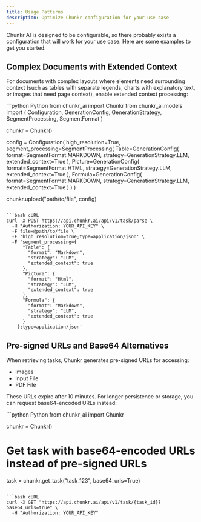 ```yaml
---
title: Usage Patterns
description: Optimize Chunkr configuration for your use case
---
```


Chunkr AI is designed to be configurable, so there probably exists a configuration that will work for your use case.
Here are some examples to get you started.

## Complex Documents with Extended Context

For documents with complex layouts where elements need surrounding context (such as tables with separate legends, charts with explanatory text, or images that need page context), enable extended context processing:

<CodeGroup>
```python Python
from chunkr_ai import Chunkr
from chunkr_ai.models import (
    Configuration,
    GenerationConfig,
    GenerationStrategy,
    SegmentProcessing,
    SegmentFormat
)

chunkr = Chunkr()

config = Configuration(
    high_resolution=True,
    segment_processing=SegmentProcessing(
        Table=GenerationConfig(
            format=SegmentFormat.MARKDOWN,
            strategy=GenerationStrategy.LLM,
            extended_context=True
        ),
        Picture=GenerationConfig(
            format=SegmentFormat.HTML,
            strategy=GenerationStrategy.LLM,
            extended_context=True
        ),
        Formula=GenerationConfig(
            format=SegmentFormat.MARKDOWN,
            strategy=GenerationStrategy.LLM,
            extended_context=True
        )
    )
)

chunkr.upload("path/to/file", config)

```

```bash cURL
curl -X POST https://api.chunkr.ai/api/v1/task/parse \
  -H "Authorization: YOUR_API_KEY" \
  -F file=@path/to/file \
  -F 'high_resolution=true;type=application/json' \
  -F 'segment_processing={
      "Table": {
        "format": "Markdown",
        "strategy": "LLM",
        "extended_context": true
      },
      "Picture": {
        "format": "Html",
        "strategy": "LLM",
        "extended_context": true
      },
      "Formula": {
        "format": "Markdown",
        "strategy": "LLM",
        "extended_context": true
      }
    };type=application/json'
```
</CodeGroup>

## Pre-signed URLs and Base64 Alternatives

When retrieving tasks, Chunkr generates pre-signed URLs for accessing:
- Images
- Input File
- PDF File

These URLs expire after 10 minutes. 
For longer persistence or storage, you can request base64-encoded URLs instead:

<CodeGroup>
```python Python
from chunkr_ai import Chunkr

chunkr = Chunkr()

# Get task with base64-encoded URLs instead of pre-signed URLs
task = chunkr.get_task("task_123", base64_urls=True)
```

```bash cURL
curl -X GET "https://api.chunkr.ai/api/v1/task/{task_id}?base64_urls=true" \
  -H "Authorization: YOUR_API_KEY"
```
</CodeGroup>
